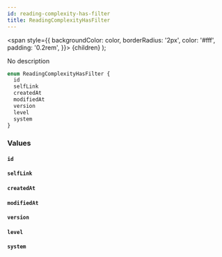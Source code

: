 ```yaml
---
id: reading-complexity-has-filter
title: ReadingComplexityHasFilter
---
```


<span
style={{
      backgroundColor: color,
      borderRadius: '2px',
      color: '#fff',
      padding: '0.2rem',
    }}>
{children}
</span>
);

No description

```graphql
enum ReadingComplexityHasFilter {
  id
  selfLink
  createdAt
  modifiedAt
  version
  level
  system
}
```

### Values

#### `id`

#### `selfLink`

#### `createdAt`

#### `modifiedAt`

#### `version`

#### `level`

#### `system`
